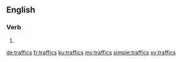 ==English==

===Verb===
{{head|en}}

# {{en-third-person singular of|traffic}}

[[de:traffics]]
[[fr:traffics]]
[[ku:traffics]]
[[my:traffics]]
[[simple:traffics]]
[[sv:traffics]]